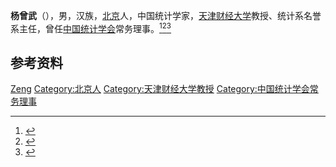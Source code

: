 '''杨曾武'''（{{bd|1916年|}}），男，汉族，[[北京|北京]]人，中国统计学家，[[天津财经大学|天津财经大学]]教授、统计系名誉系主任，曾任[[中国统计学会|中国统计学会]]常务理事。<ref>{{Cite book|title=中国当代文化名人小传|author=伍杰主编; 崔运玺, 王伟华, 周昌喜副主编|publisher=辽宁人民出版社|year=1993|isbn=9787205022938|location=沈阳|pages=}}</ref><ref>{{Cite book|title=二十世纪中国名人辞典|author=蔡开松, 于信凤主编; 曾卓明, 周溯源, 赵书刚副主编|publisher=辽宁人民出版社|year=1991|isbn=|location=沈阳|pages=}}</ref><ref>{{Cite book|title=当代中国社会科学手册|author=汝信，易克信主编|publisher=社会科学文献出版社|year=1988|isbn=|location=北京|pages=1075}}</ref>

== 参考资料 ==
{{reflist}}

{{中国人物小作品}}
{{Navboxes
| title  = 杨曾武在[[中国统计学会|中国统计学会]]的职务
| list1  =
{{中国统计学会第一届理事会}}
{{中国统计学会第二届理事会}}
{{中国统计学会第三届理事会}}
}}

{{Authority control}}
{{DEFAULTSORT:Yang杨}}
[[Category:杨姓|Zeng]]
[[Category:北京人|Category:北京人]]
[[Category:天津财经大学教授|Category:天津财经大学教授]]
[[Category:中国统计学会常务理事|Category:中国统计学会常务理事]]